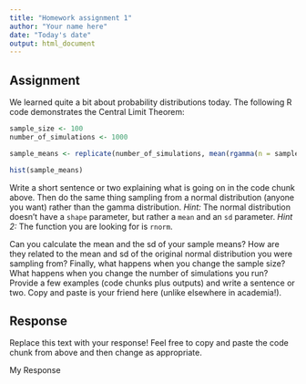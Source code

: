 ```yaml
---
title: "Homework assignment 1"
author: "Your name here"
date: "Today's date"
output: html_document
---
```


## Assignment

We learned quite a bit about probability distributions today. The following R code demonstrates the Central Limit Theorem:

```r
sample_size <- 100
number_of_simulations <- 1000

sample_means <- replicate(number_of_simulations, mean(rgamma(n = sample_size, shape = 3)))

hist(sample_means)
```

Write a short sentence or two explaining what is going on in the code chunk above. Then do the same thing sampling from a normal distribution (anyone you want) rather than the gamma distribution. 
*Hint:* The normal distribution doesn't have a `shape` parameter, but rather a `mean` and an `sd` parameter. 
*Hint 2:* The function you are looking for is `rnorm`.

Can you calculate the mean and the sd of your sample means? How are they related to the mean and sd of the original normal distribution you were sampling from?
Finally, what happens when you change the sample size? What happens when you change the number of simulations you run? Provide a few examples (code chunks plus outputs) and write a sentence or two. Copy and paste is your friend here (unlike elsewhere in academia!).

## Response

Replace this text with your response! Feel free to copy and paste the code chunk from above and then change as appropriate.

My Response